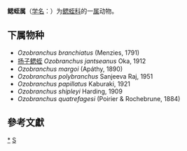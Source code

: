 {{Automatic taxobox
| taxon = Ozobranchus
| authority = Quatrefages, 1852 
| image = Ozobranchus jantseanus cropped.jpg
| image_caption = Ozobranchus jantseanus， 长度约7mm。
}}
'''鳃蛭属'''（[[学名|学名]]：{{lang|la|''Ozobranchus''}}）为[[鳃蛭科|鳃蛭科]]的一[[属|属]]动物。

==下属物种==
* ''Ozobranchus branchiatus'' (Menzies, 1791)
* [[扬子鳃蛭|扬子鳃蛭]] ''Ozobranchus jantseanus'' Oka, 1912 
* ''Ozobranchus margoi'' (Apáthy, 1890)
* ''Ozobranchus polybranchus'' Sanjeeva Raj, 1951 
* ''Ozobranchus papillatus'' Kaburaki, 1921
* ''Ozobranchus shipleyi'' Harding, 1909
* ''Ozobranchus quatrefagesi'' (Poirier & Rochebrune, 1884)

==參考文獻==
{{reflist}}

{{taxonbar}}

[[Category:_鳃蛭属|*]]
[[Category:1852年描述的分类群|S]]